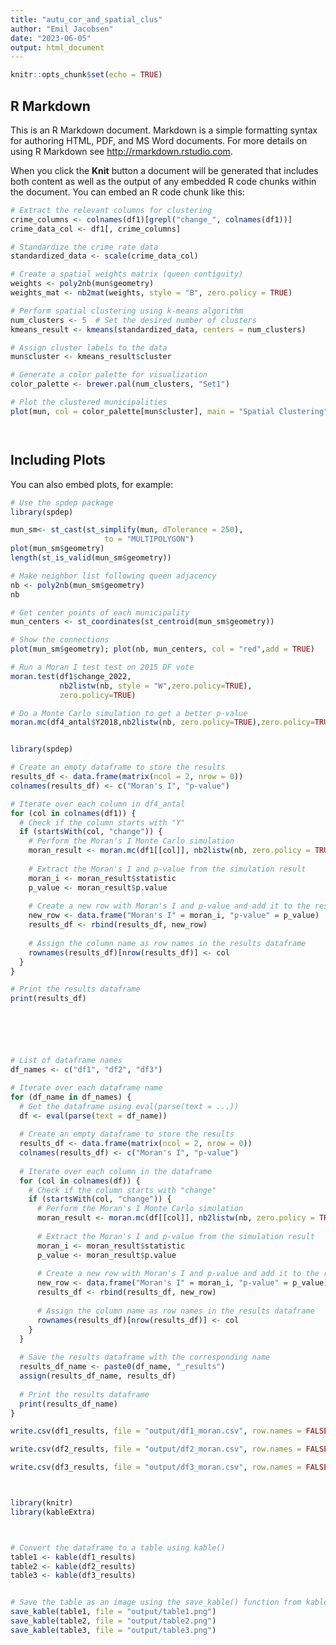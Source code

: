 ```yaml
---
title: "autu_cor_and_spatial_clus"
author: "Emil Jacobsen"
date: "2023-06-05"
output: html_document
---
```


```r
knitr::opts_chunk$set(echo = TRUE)
```

## R Markdown

This is an R Markdown document. Markdown is a simple formatting syntax for authoring HTML, PDF, and MS Word documents. For more details on using R Markdown see <http://rmarkdown.rstudio.com>.

When you click the **Knit** button a document will be generated that includes both content as well as the output of any embedded R code chunks within the document. You can embed an R code chunk like this:

```r

# Extract the relevant columns for clustering
crime_columns <- colnames(df1)[grepl("change_", colnames(df1))]
crime_data_col <- df1[, crime_columns]

# Standardize the crime rate data
standardized_data <- scale(crime_data_col)

# Create a spatial weights matrix (queen contiguity)
weights <- poly2nb(mun$geometry)
weights_mat <- nb2mat(weights, style = "B", zero.policy = TRUE)

# Perform spatial clustering using k-means algorithm
num_clusters <- 5  # Set the desired number of clusters
kmeans_result <- kmeans(standardized_data, centers = num_clusters)

# Assign cluster labels to the data
mun$cluster <- kmeans_result$cluster

# Generate a color palette for visualization
color_palette <- brewer.pal(num_clusters, "Set1")

# Plot the clustered municipalities
plot(mun, col = color_palette[mun$cluster], main = "Spatial Clustering")




```

## Including Plots

You can also embed plots, for example:

```r
# Use the spdep package
library(spdep)

mun_sm<- st_cast(st_simplify(mun, dTolerance = 250),
                     to = "MULTIPOLYGON")
plot(mun_sm$geometry)
length(st_is_valid(mun_sm$geometry))

# Make neighbor list following queen adjacency
nb <- poly2nb(mun_sm$geometry)
nb

# Get center points of each municipality
mun_centers <- st_coordinates(st_centroid(mun_sm$geometry))

# Show the connections
plot(mun_sm$geometry); plot(nb, mun_centers, col = "red",add = TRUE)
```

```r
# Run a Moran I test test on 2015 DF vote
moran.test(df1$change_2022, 
           nb2listw(nb, style = "W",zero.policy=TRUE),
           zero.policy=TRUE)

# Do a Monte Carlo simulation to get a better p-value
moran.mc(df4_antal$Y2018,nb2listw(nb, zero.policy=TRUE),zero.policy=TRUE, nsim = 999)


library(spdep)

# Create an empty dataframe to store the results
results_df <- data.frame(matrix(ncol = 2, nrow = 0))
colnames(results_df) <- c("Moran's I", "p-value")

# Iterate over each column in df4_antal
for (col in colnames(df1)) {
  # Check if the column starts with "Y"
  if (startsWith(col, "change")) {
    # Perform the Moran's I Monte Carlo simulation
    moran_result <- moran.mc(df1[[col]], nb2listw(nb, zero.policy = TRUE), zero.policy = TRUE, nsim = 999)
    
    # Extract the Moran's I and p-value from the simulation result
    moran_i <- moran_result$statistic
    p_value <- moran_result$p.value
    
    # Create a new row with Moran's I and p-value and add it to the results dataframe
    new_row <- data.frame("Moran's I" = moran_i, "p-value" = p_value)
    results_df <- rbind(results_df, new_row)
    
    # Assign the column name as row names in the results dataframe
    rownames(results_df)[nrow(results_df)] <- col
  }
}

# Print the results dataframe
print(results_df)






# List of dataframe names
df_names <- c("df1", "df2", "df3")

# Iterate over each dataframe name
for (df_name in df_names) {
  # Get the dataframe using eval(parse(text = ...))
  df <- eval(parse(text = df_name))
  
  # Create an empty dataframe to store the results
  results_df <- data.frame(matrix(ncol = 2, nrow = 0))
  colnames(results_df) <- c("Moran's I", "p-value")
  
  # Iterate over each column in the dataframe
  for (col in colnames(df)) {
    # Check if the column starts with "change"
    if (startsWith(col, "change")) {
      # Perform the Moran's I Monte Carlo simulation
      moran_result <- moran.mc(df[[col]], nb2listw(nb, zero.policy = TRUE), zero.policy = TRUE, nsim = 999)
      
      # Extract the Moran's I and p-value from the simulation result
      moran_i <- moran_result$statistic
      p_value <- moran_result$p.value
      
      # Create a new row with Moran's I and p-value and add it to the results dataframe
      new_row <- data.frame("Moran's I" = moran_i, "p-value" = p_value)
      results_df <- rbind(results_df, new_row)
      
      # Assign the column name as row names in the results dataframe
      rownames(results_df)[nrow(results_df)] <- col
    }
  }
  
  # Save the results dataframe with the corresponding name
  results_df_name <- paste0(df_name, "_results")
  assign(results_df_name, results_df)
  
  # Print the results dataframe
  print(results_df_name)
}

write.csv(df1_results, file = "output/df1_moran.csv", row.names = FALSE)

write.csv(df2_results, file = "output/df2_moran.csv", row.names = FALSE)

write.csv(df3_results, file = "output/df3_moran.csv", row.names = FALSE)



library(knitr)
library(kableExtra)



# Convert the dataframe to a table using kable()
table1 <- kable(df1_results)
table2 <- kable(df2_results)
table3 <- kable(df3_results)


# Save the table as an image using the save_kable() function from kableExtra
save_kable(table1, file = "output/table1.png")
save_kable(table2, file = "output/table2.png")
save_kable(table3, file = "output/table3.png")


```



